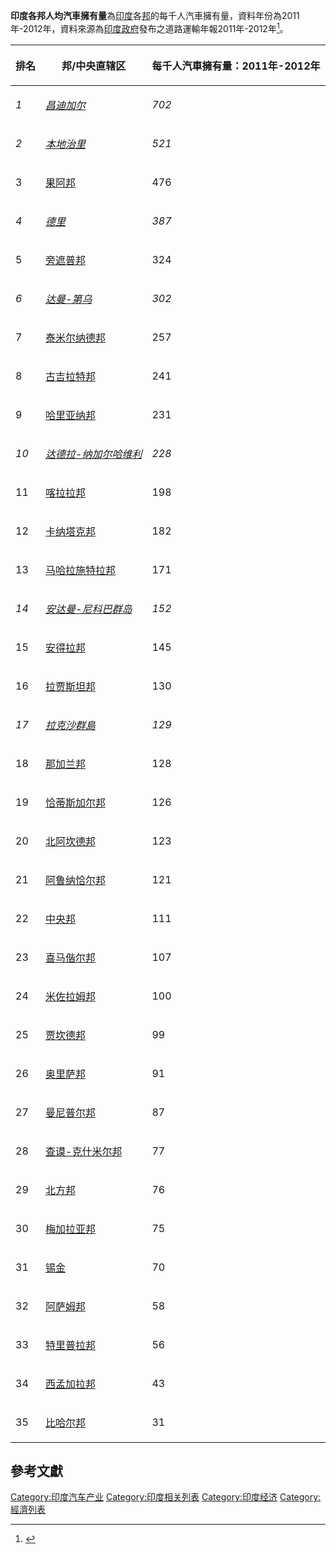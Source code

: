 '''印度各邦人均汽車擁有量'''為[[印度|印度]]各[[印度各邦和中央直辖区|邦]]的每千人汽車擁有量，資料年份為2011年-2012年，資料來源為[[印度政府|印度政府]]{{link-en|道路運輸及公路總局|Ministry of Road Transport and Highways}}發布之道路運輸年報2011年-2012年<ref name="cato2013">{{cite web | url=http://morth.nic.in/showfile.asp?lid=1131 | title=Road Transport Yearbook 2011-2012 | publisher=[[Ministry_of_Road_Transport_and_Highways|Ministry of Road Transport and Highways]], Government of India | page=115 | year=2012 | accessdate=April 30, 2014 | archive-date=2015-05-13 | archive-url=https://web.archive.org/web/20150513051442/http://morth.nic.in/showfile.asp?lid=1131 | dead-url=no }}</ref>。


{| class="wikitable sortable"
|-
! 排名  || 邦/中央直辖区|| 每千人汽車擁有量：2011年-2012年
|-
| ''1'' || ''[[昌迪加尔|昌迪加尔]]'' || ''702''
|-
| ''2'' || ''[[本地治里|本地治里]]'' ||  ''521''
|-
| 3 || [[果阿邦|果阿邦]] || 476
|-
| ''4'' || ''[[德里|德里]]'' || ''387''
|-
| 5 || [[旁遮普邦|旁遮普邦]] || 324
|-
| ''6'' || ''[[达曼-第乌|达曼-第乌]]'' || ''302''
|-
| 7 || [[泰米尔纳德邦|泰米尔纳德邦]] || 257
|-
| 8 || [[古吉拉特邦|古吉拉特邦]] || 241
|-
| 9 || [[哈里亚纳邦|哈里亚纳邦]] || 231
|-
| ''10'' || ''[[达德拉-纳加尔哈维利|达德拉-纳加尔哈维利]]'' || ''228''
|-
| 11 || [[喀拉拉邦|喀拉拉邦]] || 198
|-
| 12 || [[卡纳塔克邦|卡纳塔克邦]] || 182
|-
| 13 || [[马哈拉施特拉邦|马哈拉施特拉邦]] || 171
|-
| ''14'' || ''[[安达曼-尼科巴群岛|安达曼-尼科巴群岛]]'' || ''152''
|-
| 15 || [[安得拉邦|安得拉邦]] || 145
|- 
| 16 || [[拉贾斯坦邦|拉贾斯坦邦]] || 130
|-
| ''17'' || ''[[拉克沙群島|拉克沙群島]]'' || ''129''
|-
| 18 || [[那加兰邦|那加兰邦]] || 128
|-
| 19 || [[恰蒂斯加尔邦|恰蒂斯加尔邦]] || 126
|-
| 20 || [[北阿坎德邦|北阿坎德邦]] || 123
|-
| 21 || [[阿鲁纳恰尔邦|阿鲁纳恰尔邦]] || 121
|-
| 22 || [[中央邦|中央邦]] || 111
|-
| 23 || [[喜马偕尔邦|喜马偕尔邦]] || 107
|-
| 24 || [[米佐拉姆邦|米佐拉姆邦]] || 100
|-
| 25 || [[贾坎德邦|贾坎德邦]] || 99
|-
| 26 || [[奥里萨邦|奥里萨邦]] || 91
|-
| 27 || [[曼尼普尔邦|曼尼普尔邦]] || 87
|-
| 28 || [[查谟-克什米尔邦|查谟-克什米尔邦]] || 77
|-
| 29 || [[北方邦|北方邦]] || 76
|-
| 30 || [[梅加拉亚邦|梅加拉亚邦]] || 75
|-
| 31 || [[锡金|锡金]] || 70
|-
| 32 || [[阿萨姆邦|阿萨姆邦]] || 58
|-
| 33 || [[特里普拉邦|特里普拉邦]] || 56
|-
| 34 || [[西孟加拉邦|西孟加拉邦]] || 43
|-
| 35 || [[比哈尔邦|比哈尔邦]] || 31
|}

==參考文獻==
{{reflist}}

[[Category:印度汽车产业|Category:印度汽车产业]]
[[Category:印度相关列表|Category:印度相关列表]]
[[Category:印度经济|Category:印度经济]]
[[Category:經濟列表|Category:經濟列表]]